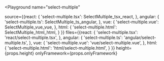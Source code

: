

<Playground
  name="select-multiple"
  
  source={{react: {
             'select-multiple.tsx': SelectMultiple_tsx_react,
           },
           angular: {
             'select-multiple.ts': SelectMultiple_ts_angular,
           },
           vue: {
             'select-multiple.vue': SelectMultiple_vue_vue,
           },
           html: {
             'select-multiple.html': SelectMultiple_html_html,
           }
}}
  files={{react: {
            'select-multiple.tsx': 'react/select-multiple.tsx',
          },
          angular: {
            'select-multiple.ts': 'angular/select-multiple.ts',
          },
          vue: {
            'select-multiple.vue': 'vue/select-multiple.vue',
          },
          html: {
            'select-multiple.html': 'html/select-multiple.html',
          }
}}
  height={props.height}
  onlyFramework={props.onlyFramework}
></Playground>
